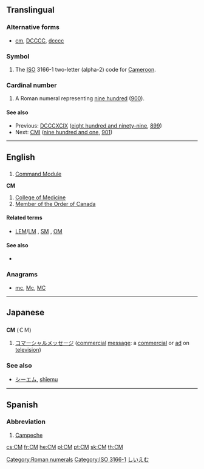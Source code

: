 {{also|cm|Cm|cM}}
==Translingual==

===Alternative forms===
* {{sense|roman numeral}} [[cm]], [[DCCCC]], [[dcccc]]
===Symbol===
{{head|mul|symbol}}

# The [[ISO]] 3166-1 two-letter (alpha-2) code for [[Cameroon]].

===Cardinal number===
{{head|mul|number}}

# A Roman numeral representing [[nine hundred]] ([[900]]).

====See also====
* Previous: [[DCCCXCIX]] ([[eight hundred and ninety-nine]], [[899]])
* Next: [[CMI]] ([[nine hundred and one]], [[901]])

[[Category:Roman numerals]]
[[Category:ISO 3166-1]]
----

==English==
{{wikipedia}}

==={{initialism}}===
{{en-noun}}

# {{US|space science}} [[Command Module]]

'''CM'''

# [[College of Medicine]]
# [[Member of the Order of Canada]]

====Related terms====
* {{sense|Command Module}} [[LEM]]/[[LM]] , [[SM]] , [[OM]]

====See also====
* {{sense|Command Module}} {{pedia|Command Module}}

===Anagrams===
* [[mc#English|mc]], [[Mc#English|Mc]], [[MC#English|MC]]

----

==Japanese==

==={{initialism|lang=ja}}===
'''CM''' (ＣＭ)

# [[コマーシャルメッセージ]] ([[commercial]] [[message]]: a [[commercial]] or [[ad]] on [[television]])

===See also===
* [[シーエム]], [[shīemu]]

[[Category:ja:Advertising|しいえむ]]

----

==Spanish==

===Abbreviation===
{{head|es|abbreviation}}

# [[Campeche]] {{gloss|Mexican state}}

[[cs:CM]]
[[fr:CM]]
[[he:CM]]
[[pl:CM]]
[[pt:CM]]
[[sk:CM]]
[[th:CM]]